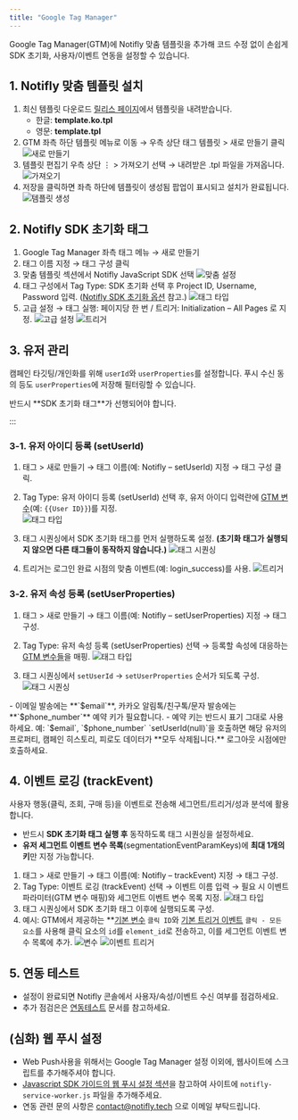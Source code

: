 ```yaml
---
title: "Google Tag Manager"
---
```


Google Tag Manager(GTM)에 Notifly 맞춤 템플릿을 추가해 코드 수정 없이 손쉽게 SDK 초기화, 사용자/이벤트 연동을 설정할 수 있습니다.

## 1. Notifly 맞춤 템플릿 설치

1. 최신 템플릿 다운로드
[릴리스 페이지](https://github.com/team-michael/notifly-gtm-template/releases)에서 템플릿을 내려받습니다.
   - 한글: **template.ko.tpl**
   - 영문: **template.tpl**
2. GTM 좌측 하단 템플릿 메뉴로 이동 → 우측 상단 태그 템플릿 > 새로 만들기 클릭
   ![새로 만들기](./image/gtm/gtm-import-1.png)
3. 템플릿 편집기 우측 상단 ⋮ > 가져오기 선택 → 내려받은 .tpl 파일을 가져옵니다.
   ![가져오기](./image/gtm/gtm-import-2.png)
4. 저장을 클릭하면 좌측 하단에 템플릿이 생성됨 팝업이 표시되고 설치가 완료됩니다.
   ![템플릿 생성](./image/gtm/gtm-import-3.png)

## 2. Notifly SDK 초기화 태그

1. Google Tag Manager 좌측 태그 메뉴 → 새로 만들기
2. 태그 이름 지정 → 태그 구성 클릭
3. 맞춤 템플릿 섹션에서 Notifly JavaScript SDK 선택
   ![맞춤 설정](./image/gtm/gtm-init-1.png)
4. 태그 구성에서 Tag Type: SDK 초기화 선택 후 Project ID, Username, Password 입력. ([Notifly SDK 초기화 옵션](/sdk/javascript-sdk) 참고.)
![태그 타입](./image/gtm/gtm-init-2.png) 
5. 고급 설정 → 태그 실행: 페이지당 한 번 / 트리거: Initialization – All Pages 로 지정.
![고급 설정](./image/gtm/gtm-init-3.png)
![트리거](./image/gtm/gtm-init-4.png)

## 3. 유저 관리

캠페인 타깃팅/개인화를 위해 `userId`와 `userProperties`를 설정합니다. 푸시 수신 동의 등도 `userProperties`에 저장해 필터링할 수 있습니다.

<Info>
반드시 **SDK 초기화 태그**가 선행되어야 합니다.
</Info>

:::

### 3-1. 유저 아이디 등록 (setUserId)

1. 태그 > 새로 만들기 → 태그 이름(예: Notifly – setUserId) 지정 → 태그 구성 클릭. 
2. Tag Type: 유저 아이디 등록 (setUserId) 선택 후, 유저 아이디 입력란에 [GTM 변수](https://support.google.com/tagmanager/answer/7683362)(예: `{{User ID}}`)를 지정.   
![태그 타입](./image/gtm/gtm-set-user-id-1.png)

3. 태그 시퀀싱에서 SDK 초기화 태그를 먼저 실행하도록 설정. **(초기화 태그가 실행되지 않으면 다른 태그들이 동작하지 않습니다.)**
   ![태그 시퀀싱](./image/gtm/gtm-set-user-id-2.png)

4. 트리거는 로그인 완료 시점의 맞춤 이벤트(예: login_success)를 사용.
   ![트리거](./image/gtm/gtm-set-user-id-3.png)

### 3-2. 유저 속성 등록 (setUserProperties)

1. 태그 > 새로 만들기 → 태그 이름(예: Notifly – setUserProperties) 지정 → 태그 구성.

2. Tag Type: 유저 속성 등록 (setUserProperties) 선택 → 등록할 속성에 대응하는 [GTM 변수들](https://support.google.com/tagmanager/answer/7683362)을 매핑.
![태그 타입](./image/gtm/gtm-set-user-props-1.png)

3. 태그 시퀀싱에서 `setUserId` → `setUserProperties` 순서가 되도록 구성.
![태그 시퀀싱](./image/gtm/gtm-set-user-props-2.png)

<Info> 
- 이메일 발송에는 **`$email`**, 카카오 알림톡/친구톡/문자 발송에는 **`$phone_number`** 예약 키가 필요합니다. 
- 예약 키는 반드시 표기 그대로 사용하세요. 예: `$email`, `$phone_number` 
</Info>

<Warning>
`setUserId(null)`을 호출하면 해당 유저의 프로퍼티, 캠페인 히스토리, 피로도 데이터가 **모두 삭제됩니다.**  
로그아웃 시점에만 호출하세요.
</Warning>

## 4. 이벤트 로깅 (trackEvent)

사용자 행동(클릭, 조회, 구매 등)을 이벤트로 전송해 세그먼트/트리거/성과 분석에 활용합니다.
<Info> 
- 반드시 **SDK 초기화 태그 실행 후** 동작하도록 태그 시퀀싱을 설정하세요. 
- **유저 세그먼트 이벤트 변수 목록**(segmentationEventParamKeys)에 **최대 1개의 키**만 지정 가능합니다. 
</Info>

1. 태그 > 새로 만들기 → 태그 이름(예: Notifly – trackEvent) 지정 → 태그 구성.
2. Tag Type: 이벤트 로깅 (trackEvent) 선택 → 이벤트 이름 입력 → 필요 시 이벤트 파라미터(GTM 변수 매핑)와 세그먼트 이벤트 변수 목록 지정.
![태그 타입](./image/gtm/gtm-track-event-1.png)
3. 태그 시퀀싱에서 SDK 초기화 태그 이후에 실행되도록 구성.
4. 예시: GTM에서 제공하는 **[기본 변수](https://support.google.com/tagmanager/answer/7182738) `클릭 ID`와 [기본 트리거 이벤트](https://support.google.com/tagmanager/answer/7679320) `클릭 - 모든 요소`를 사용해 클릭 요소의 `id`를 `element_id`로 전송하고, 이를 세그먼트 이벤트 변수 목록에 추가.
   ![변수](./image/gtm/gtm-track-event-2.png)
   ![이벤트 트리거](./image/gtm/gtm-track-event-3.png)

## 5. 연동 테스트

- 설정이 완료되면 Notifly 콘솔에서 사용자/속성/이벤트 수신 여부를 점검하세요.
- 추가 점검은은 [연동테스트](integration-test) 문서를 참고하세요.


## (심화) 웹 푸시 설정

- Web Push사용을 위해서는 Google Tag Manager 설정 이외에, 웹사이트에 스크립트를 추가해주셔야 합니다.
- [Javascript SDK 가이드의 웹 푸시 설정 섹션](/ko/developer-guide/client-sdk/javascript-sdk#web-push)을 참고하여 사이트에 `notifly-service-worker.js` 파일을 추가해주세요.
- 연동 관련 문의 사항은 contact@notifly.tech 으로 이메일 부탁드립니다. 
